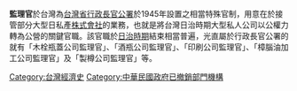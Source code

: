 '''監理官'''於台灣為[[台灣省行政長官公署|台灣省行政長官公署]]於1945年設置之相當特殊官制，用意在於接管部分大型日私產[[株式會社|株式會社]]的業務，也就是將台灣日治時期大型私人公司以公權力轉為公營的關鍵官職。該官職於[[台灣日治時期|日治時期]]結束相當普遍，光直屬於行政長官公署的就有「木栓瓶蓋公司監理官」、「酒瓶公司監理官」、「印刷公司監理官」、「樟腦油加工公司監理官」及「製樽公司監理官」等。

{{TW-hist-stub}}

[[Category:台灣經濟史|Category:台灣經濟史]]
[[Category:中華民國政府已撤銷部門機構|Category:中華民國政府已撤銷部門機構]]